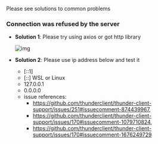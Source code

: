 Please see solutions to common problems

### Connection was refused by the server

- **Solution 1**: Please try using axios or got http library

  ![img](https://github.com/thunderclient/thunder-client-support/assets/8637550/055e9f4a-686d-4a26-b068-b0fb4f031a4d)


- **Solution 2**: Please use ip address below and test it

    - [::1]
    - [::] WSL or Linux
    - 127.0.0.1
    - 0.0.0.0
    - issue references: 
        - https://github.com/thunderclient/thunder-client-support/issues/251#issuecomment-874439967, 
        - https://github.com/thunderclient/thunder-client-support/issues/170#issuecomment-1079710824, 
        - https://github.com/thunderclient/thunder-client-support/issues/170#issuecomment-1676249729
